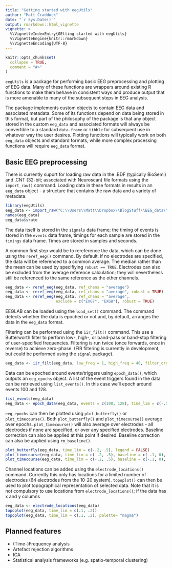 ```yaml
---
title: "Getting started with eegUtils"
author: "Matt Craddock"
date: "`r Sys.Date()`"
output: rmarkdown::html_vignette
vignette: >
  %\VignetteIndexEntry{GEtting started with eegUtils}
  %\VignetteEngine{knitr::rmarkdown}
  %\VignetteEncoding{UTF-8}
---
```


```r
knitr::opts_chunk$set(
  collapse = TRUE,
  comment = "#>"
)
```

`eegUtils` is a package for performing basic EEG preprocessing and plotting of EEG data. Many of these functions are wrappers around existing R functions to make them behave in consistent ways and produce output that is more amenable to many of the subsequent steps in EEG analysis.

The package implements custom objects to contain EEG data and associated metadata. Some of its functions depend on data being stored in this format, but part of the philosophy of the package is that any object stored in the custom `eeg_data` and associated formats will always be convertible to a standard `data.frame` or `tibble` for subsequent use in whatever way the user desires. Plotting functions will typically work on both `eeg_data` objects and standard formats, while more complex processing functions will require `eeg_data` format.

## Basic EEG preprocessing

There is currently suport for loading raw data in the .BDF (typically BioSemi) and .CNT (32-bit; associated with Neuroscan) file formats using the `import_raw()` command. Loading data in these formats in results in an `eeg_data` object - a structure that contains the raw data and a variety of metadata.

```r
library(eegUtils)
eeg_data <- import_raw("C:\\Users\\Matt\\Dropbox\\BlogStuff\\EEG_data\\S123ExteroSSDTB1.bdf")
names(eeg_data)
eeg_data$srate
```

The data itself is stored in the `signals` data frame; the timing of events is stored in the `events` data frame, timings for each sample are stored in the `timings` data frame. Times are stored in samples and seconds.

A common first step would be to rereference the data, which can be done using the `reref_eeg()` command. By default, if no electrodes are specified, the data will be referenced to a common average. The median rather than the mean can be used by specifiying `robust == TRUE`. Electrodes can also be excluded from the average reference calculation; they will nevertheless still be referenced to the same reference as the other channels.

```r
eeg_data <- reref_eeg(eeg_data, ref_chans = "average")
eeg_data <- reref_eeg(eeg_data, ref_chans = "average", robust = TRUE)
eeg_data <- reref_eeg(eeg_data, ref_chans = "average",
                      exclude = c("EXG7", "EXG8"), robust = TRUE)
```

EEGLAB can be loaded using the `load_set()` command. The command detects whether the data is epoched or not and, by default, arranges the data in the `eeg_data` format.

Filtering can be performed using the `iir_filt()` command. This use a Butterworth filter to perform low-, high-, or band-pass or band-stop filtering of user-specified frequencies. Filtering is run twice (once forwards, once in reverse) to achieve zero-phase. (FIR filtering is currently in development, but could be performed using the `signal` package).


```r
eeg_data <- iir_filt(eeg_data, low_freq = 1, high_freq = 40, filter_order = 3) #specify a bandpass filter
```

Data can be epoched around events/triggers using `epoch_data()`, which outputs an `eeg_epochs` object. A list of the event triggers found in the data can be retrieved using `list_events()`. In this case we'll epoch around events 100 and 128.

```r
list_events(eeg_data)
eeg_data <- epoch_data(eeg_data, events = c(100, 128), time_lim = c(-.5, .75))
```

`eeg_epochs` can then be plotted using `plot_butterfly()` or `plot_timecourse()`. Both `plot_butterfly()` and `plot_timecourse()` average over epochs. `plot_timecourse()` will also average over electrodes - all electrodes if none are specified, or over any specified electrodes. Baseline correction can also be applied at this point if desired. Baseline correction can also be applied using `rm_baseline()`.

```r
plot_butterfly(eeg_data, time_lim = c(-.2, .5), legend = FALSE)
plot_timecourse(eeg_data, time_lim = c(-.2, .5), baseline = c(-.1, 0), electrode = "POz")
plot_timecourse(eeg_data, time_lim = c(-.2, .5), baseline = c(-.1, 0), electrode = "C4")
```

Channel locations can be added using the `electrode_locations()` command. Currently this only has locations for a limited number of electrodes (64 electrodes from the 10-20 system). `topoplot()` can then be used to plot topographical representation of selected data. Note that it is not compulsory to use locations from `electrode_locations()`; if the data has x and y columns

```r
eeg_data <- electrode_locations(eeg_data)
topoplot(eeg_data, time_lim = c(.1, .2))
topoplot(eeg_data, time_lim = c(.1, .2), palette= "magma")
```

## Planned features

- (Time-)Frequency analysis
- Artefact rejection algorithms
- ICA 
- Statistical analysis frameworks (e.g. spatio-temporal clustering)
